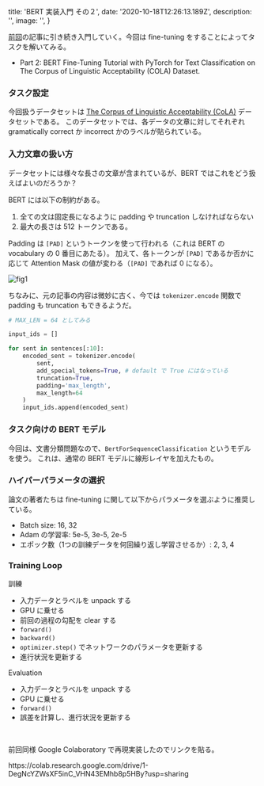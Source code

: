 
  title: 'BERT 実装入門  その２',
  date: '2020-10-18T12:26:13.189Z',
  description: '',
  image: '',
}

[前回](./20201016)の記事に引き続き入門していく。今回は fine-tuning をすることによってタスクを解いてみる。

- <Link href="https://medium.com/@aniruddha.choudhury94/part-2-bert-fine-tuning-tutorial-with-pytorch-for-text-classification-on-the-corpus-of-linguistic-18057ce330e1" icon color target="_blank">Part 2: BERT Fine-Tuning Tutorial with PyTorch for Text Classification on The Corpus of Linguistic Acceptability (COLA) Dataset.</Link>

### タスク設定

今回扱うデータセットは [The Corpus of Linguistic Acceptability (CoLA)](https://nyu-mll.github.io/CoLA/) データセットである。
このデータセットでは、各データの文章に対してそれぞれ gramatically correct か incorrect かのラベルが貼られている。

### 入力文章の扱い方

データセットには様々な長さの文章が含まれているが、BERT ではこれをどう扱えばよいのだろうか？

BERT には以下の制約がある。

1. 全ての文は固定長になるように padding や truncation しなければならない
2. 最大の長さは 512 トークンである。

Padding は `[PAD]` というトークンを使って行われる（これは BERT の vocabulary の 0 番目にあたる）。
加えて、各トークンが `[PAD]` であるか否かに応じて Attention Mask の値が変わる（`[PAD]` であれば 0 になる）。


<Display shadow caption="図は元記事より借用">
  <img src="/20201018/figure1.png" alt="fig1" title="padding" />
</Display>

ちなみに、元の記事の内容は微妙に古く、今では `tokenizer.encode` 関数で padding も truncation もできるようだ。

```python
# MAX_LEN = 64 としてみる

input_ids = []

for sent in sentences[:10]:
    encoded_sent = tokenizer.encode(
        sent, 
        add_special_tokens=True, # default で True にはなっている
        truncation=True,
        padding='max_length',
        max_length=64
    )
    input_ids.append(encoded_sent)
```

### タスク向けの BERT モデル

今回は、文書分類問題なので、`BertForSequenceClassification` というモデルを使う。
これは、通常の BERT モデルに線形レイヤを加えたもの。

### ハイパーパラメータの選択

論文の著者たちは fine-tuning に関して以下からパラメータを選ぶように推奨している。

- Batch size: 16, 32
- Adam の学習率: 5e-5, 3e-5, 2e-5
- エポック数（1つの訓練データを何回繰り返し学習させるか）: 2, 3, 4

### Training Loop

訓練

- 入力データとラベルを unpack する
- GPU に乗せる
- 前回の過程の勾配を clear する
- `forward()`
- `backward()`
- `optimizer.step()` でネットワークのパラメータを更新する
- 進行状況を更新する

Evaluation

- 入力データとラベルを unpack する
- GPU に乗せる
- `forward()`
- 誤差を計算し、進行状況を更新する


<br/>

前回同様 Google Colaboratory で再現実装したのでリンクを貼る。

<Link href="https://colab.research.google.com/drive/1-DegNcYZWsXF5inC_VHN43EMhb8p5HBy?usp=sharing" icon color target="_blank">https://colab.research.google.com/drive/1-DegNcYZWsXF5inC_VHN43EMhb8p5HBy?usp=sharing</Link>

<br/>


